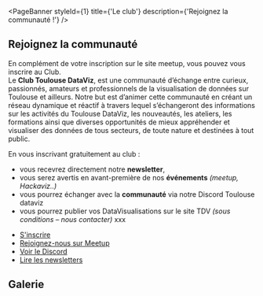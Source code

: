 

<PageBanner styleId={1} title={'Le club'} description={'Rejoignez la communauté !'} />

<section id="one">
<div className="inner">

# Rejoignez la communauté

En complément de votre inscription sur le site meetup, vous pouvez vous inscrire au Club.  
Le **Club Toulouse DataViz**, est une communauté d’échange entre curieux, passionnés, amateurs et professionnels de la visualisation de données sur Toulouse
et ailleurs. Notre but est d’animer cette communauté en créant un réseau dynamique et réactif à travers lequel s’échangeront des informations sur
les activités du Toulouse DataViz, les nouveautés, les ateliers, les formations ainsi que diverses opportunités de mieux appréhender et visualiser des
données de tous secteurs, de toute nature et destinées à tout public.

En vous inscrivant gratuitement au club :

- vous recevrez directement notre **newsletter**,
- vous serez avertis en avant-première de nos **événements** _(meetup, Hackaviz..)_
- vous pourrez échanger avec la **communauté** via notre Discord Toulouse dataviz
- vous pourrez publier vos DataVisualisations sur le site TDV _(sous conditions – nous contacter)_
xxx
<ul className="actions">
  <li>
    <a href={clubInscriptionLink} target="_blank" rel="noreferrer" className="button medium">
      S'inscrire
    </a>
  </li>
  <li>
   <a href={"https://www.meetup.com/fr-FR/Meetup-Visualisation-des-donnees-Toulouse/"} target="_blank" rel="noreferrer" className="button medium">
      Rejoignez-nous sur Meetup
    </a>
  </li>
  <li>
    <a href={discordLink} target="_blank" rel="noreferrer" className="button medium">
      Voir le Discord
    </a>
  </li>
  <li>
    <a href={newslettersUrl} target="_blank" rel="noreferrer" className="button medium">
      Lire les newsletters
    </a>
  </li>
</ul>

# Galerie

<Gallery />

</div>
</section>
